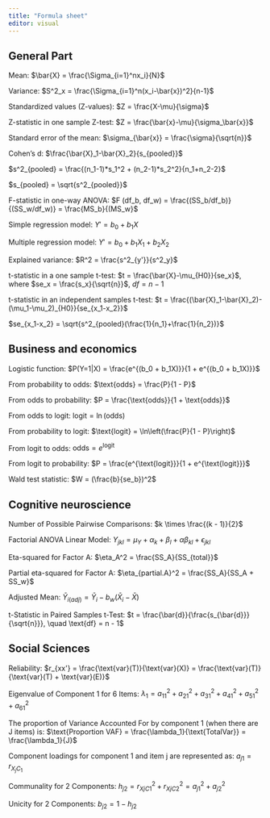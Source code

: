```yaml
---
title: "Formula sheet"
editor: visual
---
```


## General Part

Mean: $\bar{X} = \frac{\Sigma_{i=1}^nx_i}{N}$

Variance: $S^2_x = \frac{\Sigma_{i=1}^n(x_i-\bar{x})^2}{n-1}$ 

Standardized values (Z-values): $Z = \frac{X-\mu}{\sigma}$ 

Z-statistic in one sample Z-test: $Z = \frac{\bar{x}-\mu}{\sigma_\bar{x}}$

Standard error of the mean: $\sigma_{\bar{x}} = \frac{\sigma}{\sqrt{n}}$

Cohen’s d: $\frac{\bar{X}_1-\bar{X}_2}{s_{pooled}}$

$s^2_{pooled} = \frac{(n_1-1)*s_1^2 + (n_2-1)*s_2^2}{n_1+n_2-2}$

$s_{pooled} = \sqrt{s^2_{pooled}}$

F-statistic in one-way ANOVA: $F (df_b, df_w) = \frac{(SS_b/df_b)}{(SS_w/df_w)} = \frac{MS_b}{(MS_w}$

Simple regression model: $Y' = b_0+b_1X$

Multiple regression model: $Y' = b_0+b_1X_1 + b_2X_2$

Explained variance: $R^2 = \frac{s^2_{y'}}{s^2_y}$

t-statistic in a one sample t-test:
$t = \frac{\bar{X}-\mu_{H0}}{se_x}$, where $se_x = \frac{s_x}{\sqrt{n}}$, $df = n - 1$


t-statistic in an independent samples t-test: 
$t = \frac{(\bar{X}_1-\bar{X}_2)-(\mu_1-\mu_2)_{H0}}{se_{x_1-x_2}}$

$se_{x_1-x_2} = \sqrt{s^2_{pooled}(\frac{1}{n_1}+\frac{1}{n_2})}$


## Business and economics

Logistic function: $P(Y=1|X) = \frac{e^{(b_0 + b_1X)}}{1 + e^{(b_0 + b_1X)}}$

From probability to odds: $\text{odds} = \frac{P}{1 - P}$

From odds to probability: $P = \frac{\text{odds}}{1 + \text{odds}}$

From odds to logit: $\text{logit} = \ln(\text{odds})$

From probability to logit: $\text{logit} = \ln\left(\frac{P}{1 - P}\right)$

From logit to odds: $\text{odds} = e^{\text{logit}}$

From logit to probability: $P = \frac{e^{\text{logit}}}{1 + e^{\text{logit}}}$

Wald test statistic: $W = (\frac{b}{se_b})^2$


## Cognitive neuroscience

Number of Possible Pairwise Comparisons:  $k \times \frac{(k - 1)}{2}$

Factorial ANOVA Linear Model: $Y_{jkl} = \mu_Y + \alpha_k + \beta_l + \alpha\beta_{kl} + \epsilon_{jkl}$

Eta-squared for Factor A: $\eta_A^2 = \frac{SS_A}{SS_{total}}$

Partial eta-squared for Factor A: $\eta_{partial.A}^2 = \frac{SS_A}{SS_A + SS_w}$

Adjusted Mean: $\bar{Y}_{i(adj)} = \bar{Y}_i - b_w(\bar{X}_i - \bar{X})$

t-Statistic in Paired Samples t-Test: $t = \frac{\bar{d}}{\frac{s_{\bar{d}}}{\sqrt{n}}}, \quad \text{df} = n - 1$


## Social Sciences

Reliability: $r_{xx'} = \frac{\text{var}(T)}{\text{var}(X)} = \frac{\text{var}(T)}{\text{var}(T) + \text{var}(E)}$

Eigenvalue of Component 1 for 6 Items: $\lambda_1 = a_{11}^2 + a_{21}^2 + a_{31}^2 + a_{41}^2 + a_{51}^2 + a_{61}^2$

The proportion of Variance Accounted For by component 1 (when there are J items) is: $\text{Proportion VAF} = \frac{\lambda_1}{\text{TotalVar}} = \frac{\lambda_1}{J}$

Component loadings for component 1 and item j are represented as: $a_{j1} = r_{X_jC_1}$

Communality for 2 Components: $h_{j2} = r_{XjC1}^2 + r_{XjC2}^2 = a_{j1}^2 + a_{j2}^2$

Unicity for 2 Components: $b_{j2} = 1 - h_{j2}$
